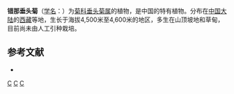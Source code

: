 {{Speciesbox
| name = 错那垂头菊
| status = 
| status_system = 
| image =
| genus = Cremanthodium
| species = conaense
| authority = [[刘尚武|S. W. Liu]]
}}

'''错那垂头菊'''（[[学名|学名]]：{{lang|la|''Cremanthodium conaense''}}）为[[菊科|菊科]][[垂头菊属|垂头菊属]]的植物，是中国的特有植物。分布在[[中国大陆|中国大陆]]的[[西藏|西藏]]等地，生长于海拔4,500米至4,600米的地区，多生在山顶坡地和草甸，目前尚未由人工引种栽培。

== 参考文献 ==
<div class="references-small">
* {{cite web| url =http://www.bioinfo.cn/db05/KmzwSpecies.php?action=view&id=4656| title =错那垂头菊| work =《中国高等植物数据库全库》| publisher =中国科学院微生物研究所| author =昆明植物研究所| accessdate =2009-02-25| deadurl =yes| archiveurl =https://web.archive.org/web/20160305010020/http://www.bioinfo.cn/db05/KmzwSpecies.php?action=view&id=4656| archivedate =2016-03-05}}
</div>
{{Taxonbar|from=Q15231377}}

[[Category:垂头菊属|C]]
[[Category:中國特有植物|C]]
[[Category:西藏植物|C]]